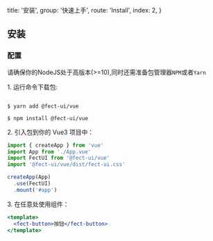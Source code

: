   title: '安装',
  group: '快速上手',
  route: 'Install',
  index: 2,
}

## 安装

### 配置

请确保你的<fect-link href="https://nodejs.org/en/">NodeJS</fect-link>处于高版本(>=10),同时还需准备包管理器`NPM`或者`Yarn`

<fect-spacer />
<fect-dot type="success" />1. 运行命令下载包:

```shell

$ yarn add @fect-ui/vue

$ npm install @fect-ui/vue

```

<fect-spacer y=".6" />
<fect-dot type="success" />2. 引入包到你的 Vue3 项目中：

```js
import { createApp } from 'vue'
import App from './App.vue'
import FectUI from '@fect-ui/vue'
import '@fect-ui/vue/dist/fect-ui.css'

createApp(App)
  .use(FectUI)
  .mount('#app')
```

<fect-spacer y=".6" />
<fect-dot type="success" />3. 在任意处使用组件：

```jsx
<template>
  <fect-button>按钮</fect-button>
</template>
```

<fect-spacer y=".6" />
